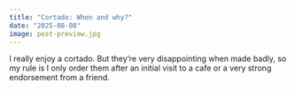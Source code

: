 ```yaml
---
title: "Cortado: When and why?"
date: "2025-08-08"
image: post-preview.jpg
---
```


I really enjoy a cortado. But they're very disappointing when made badly, so my rule is I only order them after an initial visit to a cafe or a very strong endorsement from a friend.